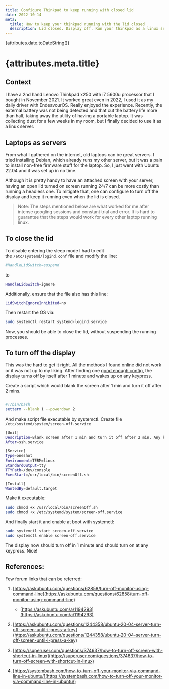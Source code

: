 ```yaml
---
title: Configure Thinkpad to keep running with closed lid
date: 2022-10-14
meta:
  title: How to keep your thinkpad running with the lid closed
  description: Lid closed. Display off. Run your thinkpad as a linux server!
---
```


{attributes.date.toDateString()}
# {attributes.meta.title}

## Context 

I have a 2nd hand Lenovo Thinkpad x250 with i7 5600u processor that I bought in November 2021. It worked great even in 2022, I used it as my daily driver with EndeavourOS. Really enjoyed the experience. Recently, the external battery was not being detected and that cut the battery life more than half, taking away the utility of having a portable laptop. It was collecting dust for a few weeks in my room, but I finally decided to use it as a linux server. 

## Laptops as servers

From what I gathered on the internet, old laptops can be great servers. I tried installing Debian, which already runs my other server, but it was a pain to install non-free firmware stuff for the laptop. So, I just went with Ubuntu 22.04 and it was set up in no time. 

Although it is pretty handy to have an attached screen with your server, having an open lid turned on screen running 24/7 can be more costly than running a headless one. To mitigate that, one can configure to turn off the display and keep it running even when the lid is closed.

>Note: The steps mentioned below are what worked for me after intense googling sessions and constant trial and error. It is hard to guarantee that the steps would work for every other laptop running linux.

## To close the lid

To disable entering the sleep mode I had to edit the `/etc/systemd/logind.conf` file and modify the line:

```bash
#HandleLidSwitch=suspend
```

to

```bash
HandleLidSwitch=ignore
```

Additionally, ensure that the file also has this line:

```bash
LidSwitchIgnoreInhibited=no
```

Then restart the OS via:
```bash
sudo systemctl restart systemd-logind.service
```

Now, you should be able to close the lid, without suspending the running processes. 

## To turn off the display

This was the hard to get it right. All the methods I found online did not work or it was not up to my liking. After finding one [good enough config](https://askubuntu.com/a/1194293), the display turns off by itself after 1 minute and wakes up on any keypress. 

Create a script which would blank the screen after 1 min and turn it off after 2 mins. 
```bash

#!/bin/bash
setterm --blank 1 --powerdown 2
```


And make script file executable by systemctl. Create file `/etc/systemd/system/screen-off.service`

```bash
[Unit]
Description=Blank screen after 1 min and turn it off after 2 min. Any keypress will turn it back on.
After=ssh.service

[Service]
Type=oneshot
Environment=TERM=linux
StandardOutput=tty
TTYPath=/dev/console
ExecStart=/usr/local/bin/screenOff.sh

[Install]
WantedBy=default.target

```

Make it executable:

```bash
sudo chmod +x /usr/local/bin/screenOff.sh
sudo chmod +x /etc/systemd/system/screen-off.service
```

And finally start it and enable at boot with systemctl:

```bash
sudo systemctl start screen-off.service
sudo systemctl enable screen-off.service
```

The display now should turn off in 1 minute and should turn on at any keypress. Nice!


## References: 

Few forum links that can be referred: 
1.  [https://askubuntu.com/questions/62858/turn-off-monitor-using-command-line](https://askubuntu.com/questions/62858/turn-off-monitor-using-command-line)
    -   [https://askubuntu.com/a/1194293](https://askubuntu.com/a/1194293)
2.  [https://askubuntu.com/questions/1244358/ubuntu-20-04-server-turn-off-screen-until-i-press-a-key](https://askubuntu.com/questions/1244358/ubuntu-20-04-server-turn-off-screen-until-i-press-a-key)
    
3.  [https://superuser.com/questions/374637/how-to-turn-off-screen-with-shortcut-in-linux](https://superuser.com/questions/374637/how-to-turn-off-screen-with-shortcut-in-linux)
    
4.  [https://systembash.com/how-to-turn-off-your-monitor-via-command-line-in-ubuntu/](https://systembash.com/how-to-turn-off-your-monitor-via-command-line-in-ubuntu/)